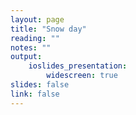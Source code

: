 ```yaml
---
layout: page
title: "Snow day"
reading: ""
notes: ""
output: 
    ioslides_presentation:
        widescreen: true
slides: false
link: false
---
```

